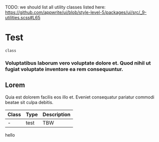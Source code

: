 TODO: we should list all utility classes listed here: https://github.com/appwrite/ui/blob/style-level-5/packages/ui/src/_9-utilities.scss#L65

# Test

`class`

### Voluptatibus laborum vero voluptate dolore et. Quod nihil ut fugiat voluptate inventore ea rem consequuntur.

## Lorem

Quia est dolorem facilis eos illo et. Eveniet consequatur pariatur commodi beatae sit culpa debitis.

| Class | Type | Description |
| ----- | ---- | ----------- |
| -     | test | TBW         |

<Preview>
  <span>hello</span>
</Preview>
